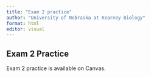 ```yaml
---
title: "Exam 2 practice"
author: "University of Nebraska at Kearney Biology"
format: html
editor: visual
---
```


## Exam 2 Practice

Exam 2 practice is available on Canvas.
